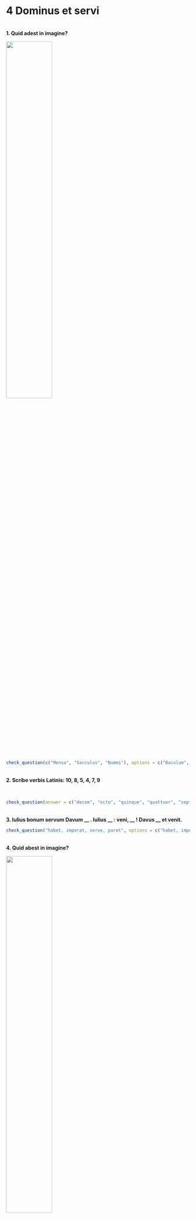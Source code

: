 # 4 Dominus et servi
 
</br>
**1. Quid adest in imagine?**
 
![](https://drive.google.com/uc?id=1XWcriQw4THCvcznw25-a52Y4jjWV5L3r){ width="50%" }
 
```r
check_question(c("Mensa", "Sacculus", "Nummi"), options = c("Baculum", "Mensa", "Sacculus", "Nummi"), right = "ita, ut dicis 👏", wrong = "minime 😔", button_label = "Rectene dico?", type = "checkbox")
```
 

</br>
**2. Scribe verbis Latinis: 10, 8, 5, 4, 7, 9**
 
</br>
  
```r
check_question(answer = c("decem", "octo", "quinque", "quattuor", "septem", "novem"), right = "recte sane 🙂", wrong = "quid ais? 🤨", button_label = "Rectene dico?", type = "in_order")
```
 

</br>
**3. Iulius bonum servum Davum  __ . Iulius __ : veni, __ ! Davus __ et venit.**
 
```r
check_question("habet, imperat, serve, paret", options = c("habet, imperat, serve, paret", "paret, habet, serve, imperat", "habet, paret, servus, imperat", "habet, imperat, servus, paret"), right = "probe 👌 ", wrong = "non ita ☹️ ", button_label = "Rectene dico?", type = "select")
```
 
</br>
**4. Quid abest in imagine?**
 
![](https://drive.google.com/uc?id=1AJuFrasLIDA8BDTIaUPKk7OiTH_sH9ue){ width="50%" }
 
```r
check_question("mensa",
               right = "optime 👍",
               wrong = "cogitandum est 🤔", 
               button_label = "Rectene dico?", 
               options = c("baculum", "mensa", "Iulius", "sacculus"),
               type = "radio")
```
  

</br>
**5. In mensa baculum Iulii et sacculus Davi sunt. __ [:Iulius] baculum __ et sacculum __ sumit.** 
  

```r
check_question(answer = c("is", "suum", "eius"), right = "bene 🤩", wrong = "minime 😔", button_label = "Rectene dico?", type = "in_order")
```
 
</br>
**6. Quid est in imagine?**
 
![](https://drive.google.com/uc?id=1c2GEBSjJUTjFuHve8ZEIPcMXau-Tl44L){ width="50%" }
    
```r
check_question("Davus in mensa sacculum ponit", options = c("Davus in mensa sacculum ponit", "Davus sacculum sumit", "Davus mensam sumit et discedit", "Davus mensam sumit et sacculum ponit"), right = "optime 👍 ", wrong = "non hercle vero! 😕 ", button_label = "Rectene dico?", type = "radio")
```
  
</br>
**7. Imperativi verborum _ponit_, _tacet_, _imperat_, _dormit_ sunt...**
  

```r
check_question("pone, tacē, imperā, dormī", option = c("pone, tacē, imperē, dormē", "pone, taci, impere, dormī", "pone, tacē, imperā, dormī", "poni, tacē, imperā, dormī"), right = "sic est  🤩", wrong = "minime 😔", button_label = "Rectene dico?", type = "radio")
```
 

</br>
**8. Synonymum verbi _bonus_ est...**
 
```r
check_question("probus", right = "optime 👍 ", wrong = "cogitandum est 🤔", button_label = "Rectene dico?", placeholder = "Quid putas?")
```
 

</br>
**9. Contraria verborum _discedere_ et _sumere_ sunt...**
  
```r
check_question(c("accusare", "ponere"), options = c("venire", "accusare", "habere", "ponere", "parere"), right = "recte sane 🙂", wrong = "non hercle vero! 😕", button_label = "Rectene dico?", type = "checkbox")
```
 

</br>
**10. Quid est in imagine?**

![](https://drive.google.com/uc?id=1V4Hs7x4xfFCOWJhUU-9fV4EZe6n4kuZT){ width="50%" }
 
```r
check_question(c("Iulius vocat Medum", "Aemelia ridet"), options = c("Iulius tacet", "Aemilia abest", "Iulius vocat Medum", "Aemelia ridet"), right = "ita, ut dicis 👏", wrong = "quid ais? 🤨", button_label = "Rectene dico?", type = "checkbox")
```

</br>
 

